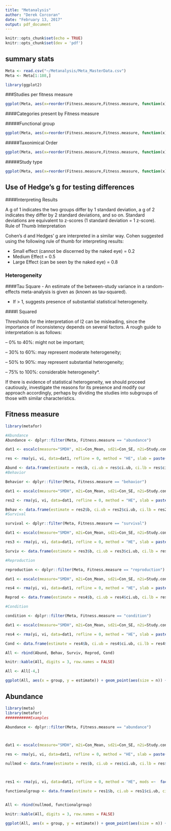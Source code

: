 ```yaml
---
title: "Metanalysis"
author: "Derek Corcoran"
date: "February 13, 2017"
output: pdf_document
---
```


```r
knitr::opts_chunk$set(echo = TRUE)
knitr::opts_chunk$set(dev = 'pdf')
```

## summary stats

```r
Meta <- read.csv("~/Metanalysis/Meta_MasterData.csv")
Meta <- Meta[1:188,]

library(ggplot2)
```
###Studies per fitness measure

```r

ggplot(Meta, aes(x=reorder(Fitness.measure,Fitness.measure, function(x)-length(x)))) + geom_bar() + xlab("Performance measure") + ylab("Number of studies") + theme_classic()
```

####Categories present by Fitness measure

#####Functional group
```r
ggplot(Meta, aes(x=reorder(Fitness.measure,Fitness.measure, function(x)-length(x)))) + geom_bar(aes(fill = Functional.group), position = "dodge")+ xlab("Performance measure") + ylab("Number of studies") + theme_classic()
```

#####Taxonimical Order

```r
ggplot(Meta, aes(x=reorder(Fitness.measure,Fitness.measure, function(x)-length(x)))) + geom_bar(aes(fill = Order), position = "dodge")+ xlab("Performance measure") + ylab("Number of studies") + theme_classic()
```

#####Study type

```r
ggplot(Meta, aes(x=reorder(Fitness.measure,Fitness.measure, function(x)-length(x)))) + geom_bar(aes(fill = Study.Type), position = "dodge")+ xlab("Performance measure") + ylab("Number of studies") + theme_classic()
```

## Use of Hedge's g for testing differences

####Interpreting Results

A g of 1 indicates the two groups differ by 1 standard deviation, a g of 2 indicates they differ by 2 standard deviations, and so on. Standard deviations are equivalent to z-scores (1 standard deviation = 1 z-score).
Rule of Thumb Interpretation

Cohen’s d and Hedges’ g are interpreted in a similar way. Cohen suggested using the following rule of thumb for interpreting results:

- Small effect (cannot be discerned by the naked eye) = 0.2
- Medium Effect = 0.5
- Large Effect (can be seen by the naked eye) = 0.8

### Heterogeneity

####Tau Square
-  An estimate of the between-study variance in a random-effects meta-analysis is given as (known as tau-squared). 

-  If > 1, suggests presence of substantial statistical 
heterogeneity.

####I Squared

Thresholds for the interpretation of I2 can be misleading, since the importance of inconsistency depends on several factors. A rough guide to interpretation is as follows:

– 0% to 40%: might not be important;

– 30% to 60%: may represent moderate 
heterogeneity;

– 50% to 90%: may represent substantial 
heterogeneity;

– 75% to 100%: considerable heterogeneity*.

If there is evidence of statistical heterogeneity, we should proceed cautiously, investigate  the reasons for its presence and  modify our approach accordingly, perhaps by dividing the studies into subgroups of those with similar characteristics.    

## Fitness measure

```r

library(metafor)

#Abundance
Abundance <- dplyr::filter(Meta, Fitness.measure == "abundance")

dat1 <- escalc(measure="SMDH", m2i=Con_Mean, sd2i=Con_SE, n2i=Study.control..n., m1i=T1_Mean, sd1i=T1_SE, n1i=Study.T1..n., data=Abundance, vtype = "UB")

res <- rma(yi, vi, data=dat1, refline = 0, method = "HE", slab = paste(dat1$Authors, dat1$Year))

Abund <- data.frame(estimate = res$b, ci.ub = res$ci.ub, ci.lb = res$ci.lb, group = c("Abundance"), p = res$pval, n =nrow(Abundance))
#Behavior

Behavior <- dplyr::filter(Meta, Fitness.measure == "behavior")

dat1 <- escalc(measure="SMDH", m2i=Con_Mean, sd2i=Con_SE, n2i=Study.control..n., m1i=T1_Mean, sd1i=T1_SE, n1i=Study.T1..n., data=Behavior, vtype = "UB")

res2 <- rma(yi, vi, data=dat1, refline = 0, method = "HE", slab = paste(dat1$Authors, dat1$Year))

Behav <- data.frame(estimate = res2$b, ci.ub = res2$ci.ub, ci.lb = res2$ci.lb, group = c("Behavior"), p = res2$pval, n =nrow(Behavior))
#Survival

survival <- dplyr::filter(Meta, Fitness.measure == "survival")

dat1 <- escalc(measure="SMDH", m2i=Con_Mean, sd2i=Con_SE, n2i=Study.control..n., m1i=T1_Mean, sd1i=T1_SE, n1i=Study.T1..n., data=survival, vtype = "UB")

res3 <- rma(yi, vi, data=dat1, refline = 0, method = "HE", slab = paste(dat1$Authors, dat1$Year))

Surviv <- data.frame(estimate = res3$b, ci.ub = res3$ci.ub, ci.lb = res3$ci.lb, group = c("Survival"), p = res3$pval, n =nrow(survival))

#Reproduction

reproduction <- dplyr::filter(Meta, Fitness.measure == "reproduction")

dat1 <- escalc(measure="SMDH", m2i=Con_Mean, sd2i=Con_SE, n2i=Study.control..n., m1i=T1_Mean, sd1i=T1_SE, n1i=Study.T1..n., data=reproduction, vtype = "UB")

res4 <- rma(yi, vi, data=dat1, refline = 0, method = "HE", slab = paste(dat1$Authors, dat1$Year))

Reprod <- data.frame(estimate = res4$b, ci.ub = res4$ci.ub, ci.lb = res4$ci.lb, group = c("Reproduction"), p = res4$pval, n =nrow(reproduction))

#Condition

condition <- dplyr::filter(Meta, Fitness.measure == "condition")

dat1 <- escalc(measure="SMDH", m2i=Con_Mean, sd2i=Con_SE, n2i=Study.control..n., m1i=T1_Mean, sd1i=T1_SE, n1i=Study.T1..n., data=condition, vtype = "UB")

res4 <- rma(yi, vi, data=dat1, refline = 0, method = "HE", slab = paste(dat1$Authors, dat1$Year))

Cond <- data.frame(estimate = res4$b, ci.ub = res4$ci.ub, ci.lb = res4$ci.lb, group = c("Condition"), p = res4$pval, n =nrow(condition))

All <- rbind(Abund, Behav, Surviv, Reprod, Cond)

knitr::kable(All, digits = 3, row.names = FALSE)

All <- All[-4,]

ggplot(All, aes(x = group, y = estimate)) + geom_point(aes(size = n)) + coord_flip() + geom_errorbar(aes(ymin=ci.lb, ymax=ci.ub),width=0.0) + geom_hline(yintercept = 0, linetype=2) + ylim(c(-8.5, 8.5)) + ylab(c("Standardized Mean Difference")) + theme_classic() + xlab(c(""))

```

## Abundance

```r
library(meta)
library(metafor)
###########Examples

Abundance <- dplyr::filter(Meta, Fitness.measure == "abundance")



dat1 <- escalc(measure="SMDH", m2i=Con_Mean, sd2i=Con_SE, n2i=Study.control..n., m1i=T1_Mean, sd1i=T1_SE, n1i=Study.T1..n., data=Abundance, vtype = "UB")

res <- rma(yi, vi, data=dat1, refline = 0, method = "HE", slab = paste(dat1$Authors, dat1$Year))

nullmod <- data.frame(estimate = res$b, ci.ub = res$ci.ub, ci.lb = res$ci.lb, group = c("Null"), p = res$pval, n =nrow(Abundance))



res1 <- rma(yi, vi, data=dat1, refline = 0, method = "HE", mods =~  factor(Functional.group) - 1, slab = paste(dat1$Authors, dat1$Year))

functionalgroup <- data.frame(estimate = res1$b, ci.ub = res1$ci.ub, ci.lb = res1$ci.lb, group = c("detritivore", "omnivore", "pollinator", "predator"), p = res1$pval, n = c(length(dplyr::filter(Abundance, Functional.group == "detritivore")$Functional.group), length(dplyr::filter(Abundance, Functional.group == "omnivore")$Functional.group), length(dplyr::filter(Abundance, Functional.group == "pollinator")$Functional.group), length(dplyr::filter(Abundance, Functional.group == "predator")$Functional.group)))


All <- rbind(nullmod, functionalgroup)

knitr::kable(All, digits = 3, row.names = FALSE)

```




```r

ggplot(All, aes(x = group, y = estimate)) + geom_point(aes(size = n)) + coord_flip() + geom_errorbar(aes(ymin=ci.lb, ymax=ci.ub),width=0.0) + geom_hline(yintercept = 0, linetype=2) + ylim(c(-6, 6)) + ylab(c("Standardized Mean Difference")) + theme_classic() + xlab(c(""))

```

